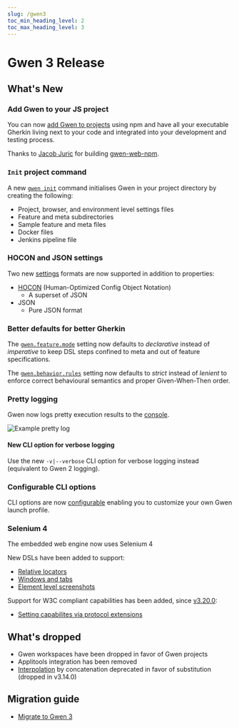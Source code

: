 ```yaml
--- 
slug: /gwen3
toc_min_heading_level: 2
toc_max_heading_level: 3
---
```



# Gwen 3 Release

## What's New

### Add Gwen to your JS project

You can now [add Gwen to projects](/docs/get-started) using npm and have all your executable Gherkin living next to your code and integrated into your development and testing process.

Thanks to [Jacob Juric](https://github.com/Sorixelle) for building [gwen-web-npm](https://github.com/gwen-interpreter/gwen-web-npm).

### `Init` project command

A new [`gwen init`](/docs/cli#init-command) command initialises Gwen in your project directory by creating the following:

- Project, browser, and environment level settings files
- Feature and meta subdirectories
- Sample feature and meta files
- Docker files
- Jenkins pipeline file

### HOCON and JSON settings

Two new [settings](/docs/settings) formats are now supported in addition to properties:

- [HOCON](https://github.com/lightbend/config/blob/master/HOCON.md#hocon-human-optimized-config-object-notation) (Human-Optimized Config Object Notation)
  - A superset of JSON
- JSON
  - Pure JSON format

### Better defaults for better Gherkin

The [`gwen.feature.mode`](/docs/settings/reference#gwen-feature-mode) setting now defaults to *declarative* instead of *imperative* to keep DSL steps confined to meta and out of feature specifications.

The [`gwen.behavior.rules`](/docs/settings/reference#gwen-behavior-rules) setting now defaults to *strict* instead of *lenient* to enforce correct behavioural semantics and proper Given-When-Then order.

### Pretty logging

Gwen now logs pretty execution results to the [console](/docs/reports/console).

![Example pretty log](/img/log/gwen-pretty-log.png)

#### New CLI option for verbose logging

Use the new `-v|--verbose` CLI option for verbose logging instead (equivalent to Gwen 2 logging).

### Configurable CLI options

CLI options are now [configurable](/docs/settings/reference#cli-settings) enabling you to customize your own Gwen launch profile.

### Selenium 4

The embedded web engine now uses Selenium 4

New DSLs have been added to support:

- [Relative locators](/docs/dsl/reference#relative-locators)
- [Windows and tabs](/docs/dsl/reference#windows-and-tabs)
- [Element level screenshots](/docs/dsl/reference#element-level-screenshots)

Support for W3C compliant capabilities has been added, since [v3.20.0](https://github.com/gwen-interpreter/gwen-web/releases/tag/v3.20.0):
- [Setting capabilites via protocol extensions](/docs/settings/reference#gwen-web-capabilities)

## What's dropped

- Gwen workspaces have been dropped in favor of Gwen projects
- Applitools integration has been removed
- [Interpolation](/docs/advanced/string-interpolation#interpolation-by-substitution) by concatenation deprecated in favor of substitution (dropped in <Link to="https://github.com/gwen-interpreter/gwen-web/releases/tag/v3.14.0">v3.14.0</Link>)

## Migration guide

- [Migrate to Gwen 3](/docs/gwen3/migration)
